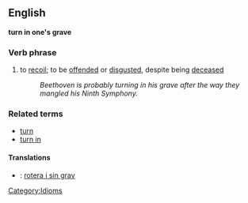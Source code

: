 ==English==
'''turn in one's grave'''

===Verb phrase===
# to [[recoil]]; to be [[offend]]ed or [[disgust]]ed, despite being [[deceased]]
#:''Beethoven is probably turning in his grave after the way they mangled his Ninth Symphony.''

===Related terms===
*[[turn]]
*[[turn in]]
====Translations====
*{{sv}}: [[rotera i sin grav]]

[[Category:Idioms]]